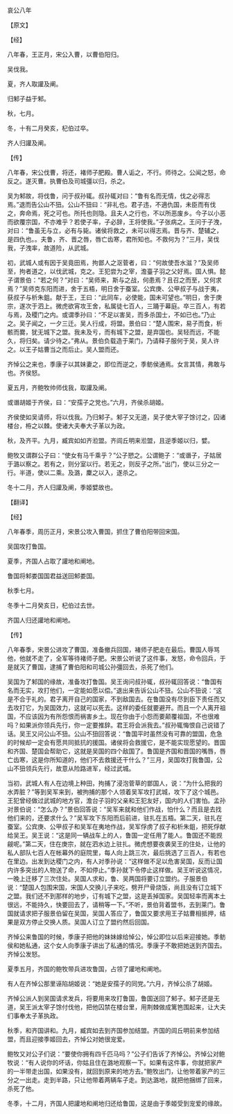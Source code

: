 

哀公八年

【原文】

【经】

八年春，王正月，宋公入曹，以曹伯阳归。

吴伐我。

夏，齐人取讙及阐。

归邾子益于邾。

秋，七月。

冬，十有二月癸亥，杞伯过卒。

齐人归讙及阐。

【传】

八年春，宋公伐曹，将还，褚师子肥殿。曹人诟之，不行。师待之。公闻之怒，命反之。遂灭曹。执曹伯及司城彊以归，杀之。

吴为邾故，将伐鲁，问于叔孙辄。叔孙辄对曰：“鲁有名而无情，伐之必得志焉。”退而告公山不狃。公山不狃曰：“非礼也。君子违，不適仇国，未臣而有伐之，奔命焉，死之可也。所托也则隐。且夫人之行也，不以所恶废乡。今子以小恶而欲覆宗国，不亦难乎？若使子率，子必辞，王将使我。”子张病之。王问于子洩，对曰：“鲁虽无与立，必有与毙。诸侯将救之，未可以得志焉。晋与齐、楚辅之，是四仇也。。夫鲁，齐、晋之唇，唇亡齿寒，君所知也。不救何为？”三月，吴伐我，子洩率，故道险，从武城。

初，武城人或有因于吴竟田焉，拘鄫人之沤菅者，曰：“何故使吾水滋？”及吴师至，拘者道之，以伐武城，克之。王犯尝为之宰，澹臺子羽之父好焉。国人惧。懿子谓景伯：“若之何？”对曰：“吴师来，斯与之战，何患焉？且召之而至，又何求焉？”吴师克东阳而进，舍于五梧，明日舍于蚕室。公宾庚、公甲叔子与战于夷，获叔子与析朱鉏。献于王，王曰：“此同车，必使能，国未可望也。”明日，舍于庚宗，遂次于泗上。微虎欲宵攻王舍，私属徒七百人，三踊于幕庭。卒三百人，有若与焉，及稷门之内。或谓季孙曰：“不足以害吴，而多杀国士，不如已也。”乃止之。吴子闻之，一夕三迁。吴人行成，将盟。景伯曰：“楚人围宋，易子而食，析骸而爨，犹无城下之盟。我未及亏，而有城下之盟，是弃国也。吴轻而远，不能久，将归矣。请少待之。”弗从。景伯负载造于莱门，乃请释子服何于吴，吴人许之。以王子姑曹当之而后止。吴人盟而还。

齐悼公之来也，季康子以其妹妻之，即位而逆之，季鲂侯通焉。女言其情，弗敢与也。齐侯怒。

夏五月，齐鲍牧帅师伐我，取讙及阐。

或谮胡姬于齐侯，曰：“安孺子之党也。”六月，齐侯杀胡姬。

齐侯使如吴请师，将以伐我。乃归邾子。邾子又无道，吴子使大宰子馀讨之，囚诸楼台，栫之以棘。使诸大夫奉大子革以为政。

秋，及齐平。九月，臧宾如如齐涖盟。齐闾丘明来涖盟，且逆季姬以归，嬖。

鲍牧又谓群公子曰：“使女有马千乘乎？”公子愬之。公谓鲍子：“或谮子，子姑居于潞以察之。若有之，则分室以行。若无之，则反子之所。”出门，使以三分之一行。半道，使以二乘。及潞，麇之以入，遂杀之。

冬十二月，齐人归讙及阐，季姬嬖故也。

【翻译】

【经】

八年春季，周历正月，宋景公攻入曹国，抓住了曹伯阳带回宋国。

吴国攻打鲁国。

夏季，齐国人占取了讙地和阐地。

鲁国将邾娄国国君益送回邾娄国。

秋季七月。

冬季十二月癸亥日，杞伯过去世。

齐国人归还讙地和阐地。

【传】

八年春季，宋景公进攻了曹国，准备撤兵回国，褚师子肥走在最后。曹国人辱骂他，他就不走了，全军等待褚师子肥。宋景公听说了这件事，发怒，命令回兵，于是就灭了曹国，逮捕了曹伯阳和司城公孙彊回去，杀死了他们。

吴国为了邾国的缘故，准备攻打鲁国。吴王询问叔孙辄，叔孙辄回答说：“鲁国有名而无实，攻打他们，一定能如愿以偿。”退出来告诉公山不狃。公山不狃说：“这是不合于礼的。君子离开自己的国家，不到敌国去。在鲁国没有尽到臣下责任而又去攻打它，为吴国效力，这就可以死去。这样的委任就要避开。而且一个人离开祖国，不应该因为有所怨恨而祸害乡土。现在你由于小怨而要颠覆祖国，不也很难吗？如果派你领兵先行，你一定要推辞。君王将会派我去。”叔孙辄悔恨自己说错了话。吴王又问公山不狃。公山不狃回答说：“鲁国平时虽然没有可靠的盟国，危急的时候却一定会有愿共同抵抗的援国。诸侯将会救援它，是不能实现愿望的。晋国和齐国、楚国会帮助它，这就是吴国的四个敌国了。鲁国是齐国和晋国的嘴唇，唇亡齿寒，这是你所知道的，他们不去救援还干什么？”三月，吴国攻打我鲁国，公山不狃领兵先行，故意从险路进军，经过武城。

当初，武城人有人在边境上种田，拘捕了浸泡菅草的鄫国人，说：“为什么把我的水弄脏？”等到吴军来到，被拘捕的那个人领着吴军攻打武城，攻下了这个城邑。王犯曾经做过武城的地方官，澹台子羽的父亲和王犯友好，国内的人们害怕。孟孙对景伯说：“怎么办？”景伯回答说：“吴军来就和他们作战，怕什么？而且是去找他们来的，还要求什么？”吴军攻下东阳而后前进，驻扎在五梧。第二天，驻扎在蚕室。公宾庚、公甲叔子和吴军在夷地作战，吴军俘虏了叔子和析朱鉏，把死俘献给吴王。吴王说：“这是同一辆战车上的人，鲁国一定任用了能人。鲁国还不能觊觎呢。”第二天，住在庚宗，就在泗水边上驻扎。微虎想要夜袭吴王的住处，让他的私人部队七百人在帐幕外的庭院里，每人向上跳三次，最后挑选了三百人，有若也在里边。出发到达稷门之内，有人对季孙说：“这样做不足以危害吴国，反而让国内许多突出的人物送了命，不如停止。”季孙就下令停止这样做。吴王听说这情况，一晚上迁移了三次住处。吴国人求和，鲁、吴两国将要订立盟约。子服景伯说：“楚国人包围宋国，宋国人交换儿子来吃，劈开尸骨烧饭，尚且没有订立城下之盟。我们还不到那样的地步，订有城下之盟，这是丢掉国家。吴国轻率而离本土很远，不能持久，快要回去了，请稍等一下。”不听，景伯背着盟书，去到莱门。鲁国就请求把子服景伯留在吴国，吴国人答应了，鲁国又要求用王子姑曹相抵押，结果是双方停止交换人质。吴国人订立了盟约然后回国。

齐悼公来鲁国的时候，季康子把他的妹妹嫁给悼公，悼公即位以后来迎接她。季鲂侯和她私通，这个女人向季康子讲出了私通的情况。季康子不敢把她送到齐国去。齐悼公发怒。

夏季五月，齐国的鲍牧带兵进攻鲁国，占领了讙地和阐地。

有人在齐悼公那里诬陷胡姬说：“她是安孺子的同党。”六月，齐悼公杀了胡姬。

齐悼公派人到吴国请求发兵，将要用来攻打鲁国，鲁国送回了邾子。邾子还是无道，吴王派太宰子馀付伐他，把他囚禁在楼台里，用荆棘做成篱笆围起来，让大夫们事奉太子革执政。

秋季，和齐国讲和。九月，臧宾如去到齐国参加结盟。齐国的闾丘明前来参加结盟，而且迎接季姬回去，齐悼公对她很宠爱。

鲍牧又对公子们说：“要使你拥有四千匹马吗？”公子们告诉了齐悼公。齐悼公对鲍牧说：“有人说你的坏话，你姑且住在潞地观察一下。如果有这件事，你就把家产的一半带走出国，如果没有，就回到原来的地方去。”鲍牧出门，让他带着家产的三分之一出走。走到半路，只让他带着两辆车子走。到达潞地，就把他捆绑了回来，杀死了他。

冬季，十二月，齐国人把讙地和阐地归还给鲁国，这是由于季姬受到宠爱的缘故。

